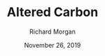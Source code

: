 ---
title: Altered Carbon
author: Richard Morgan
date: November 26, 2019
rating: 10
coverImage: https://raw.githubusercontent.com/shea256/shea.io-bookshelf/main/public/books/altered-carbon.jpg
spineColor: "#000000"
textColor:  "#ffffff"
---